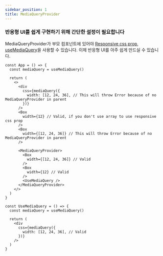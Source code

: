 ```yaml
---
sidebar_position: 1
title: MediaQueryProvider
---
```


### 반응형 UI를 쉽게 구현하기 위해 간단한 설정이 필요합니다

MediaQueryProvider가 부모 컴포넌트에 있어야 [Responsive css prop](/docs/emotion/src/layout-components/Box.i18n#1-css-prop), [useMediaQuery](/docs/emotion/src/responsive/useMediaQuery.i18n)을 사용할 수 있습니다. 이제 반응형 UI를 아주 쉽게 만드실 수 있습니다.

```tsx
const App = () => {
  const mediaQuery = useMediaQuery()

  return (
    <>
      <div
        css={mediaQuery({
          width: [12, 24, 36], // This will throw Error because of no MediaQueryProvider in parent
        })}
      />
      <Box
        width={12} // Valid, if you don't use array to use responsive css prop
      />
      <Box
        width={[12, 24, 36]} // This will throw Error because of no MediaQueryProvider in parent
      />

      <MediaQueryProvider>
        <Box
          width={[12, 24, 36]} // Valid
        />
        <Box
          width={12} // Valid
        />
        <UseMediaQuery />
      </MediaQueryProvider>
    </>
  )
}

const UseMediaQuery = () => {
  const mediaQuery = useMediaQuery()

  return (
    <div
      css={mediaQuery({
        width: [12, 24, 36], // Valid
      })}
    />
  )
}
```
